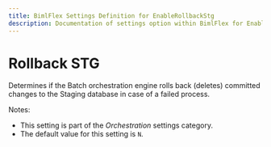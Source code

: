 ---
title: BimlFlex Settings Definition for EnableRollbackStg
description: Documentation of settings option within BimlFlex for EnableRollbackStg
---
<head>
  <meta name="varigenceProduct" content="BimlFlex"></meta>
  <meta name="varigenceArticleType" content="Reference"></meta>
</head>


# Rollback STG

Determines if the Batch orchestration engine rolls back (deletes) committed changes to the Staging database in case of a failed process.

Notes:

* This setting is part of the *Orchestration* settings category.
* The default value for this setting is `N`.
